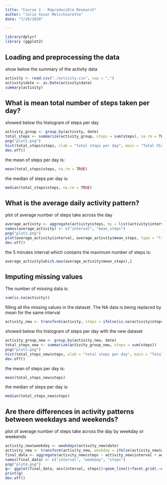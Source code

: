```yaml
---
title: "Course 1 - Reproducible Research"
author: "Julio Cesar Melcchioretto"
date: "7/29/2020"

---
```

```r
library(dplyr)
library (ggplot2)
```

## Loading and preprocessing the data
show below the summary of the activity data
```r
activity <- read.csv("./activity.csv", sep = ",")
activity$date <- as.Date(activity$date)
summary(activity)
```

## What is mean total number of steps taken per day?
showed below ths histogram of steps per day
```r
activity_group <- group_by(activity, date)
total_steps <- summarize(activity_group, steps = sum(steps), na.rm = TRUE)
png("plot1.png")
hist(total_steps$steps, xlab = "total steps per day", main = "Total Steps per day", breaks = 10)
dev.off()
```


the mean of steps per day is:
```r
mean(total_steps$steps, na.rm = TRUE)
```

the median of steps per day is:
```r
median(total_steps$steps, na.rm = TRUE)
```
## What is the average daily activity pattern?
plot of average number of steps take across the day
```r
average_activity <- aggregate(activity$steps, by = list(activity$interval), FUN=mean, na.rm=TRUE)
names(average_activity) <- c("interval", "mean_steps")
png("plot2.png")
plot(average_activity$interval, average_activity$mean_steps, type = "l", xlab = "5-minutes-interval", ylab = "average across all days", main = "average number of steps per interval")
dev.off()
```


the 5 minutes interval which contains the maximum number of steps is:
```r
average_activity[which.max(average_activity$mean_steps),]

```
## Imputing missing values
The number of missing data is:
```r
sum(is.na(activity))
```

filling all the missing values in the dataset. The NA data is being replaced by mean for the same interval
```r
activity_new <- transform(activity, steps = ifelse(is.na(activity$steps), yes = average_activity$mean_steps[match(activity$interval, average_activity$interval)], no = activity$steps))
```

showed below ths histogram of steps per day with the new dataset
```r
activity_group_new <- group_by(activity_new, date)
total_steps_new <- summarize(activity_group_new, steps = sum(steps))
png("plot3.png")
hist(total_steps_new$steps, xlab = "total steps per day", main = "Total Steps per day", breaks = 10)
dev.off()
```

the mean of steps per day is:
```r
mean(total_steps_new$steps)
```

the median of steps per day is:
```r
median(total_steps_new$steps)
```
## Are there differences in activity patterns between weekdays and weekends?

plot of average number of steps take across the day by weekday or weekends
```r
activity_new$weekday <- weekdays(activity_new$date)
activity_new <- transform(activity_new, weekday = ifelse(activity_new$weekday =="Saturday" | activity_new$weekday =="Sunday", yes = "Weekend", no = "Weekday"))
final_data <- aggregate(activity_new$steps ~ activity_new$interval + activity_new$weekday, FUN=mean)
names(final_data) <- c("interval", "weekday", "steps")
png("plot4.png")
g<- ggplot(final_data, aes(interval, steps))+geom_line()+facet_grid(.~weekday)
print(g)
dev.off()
```